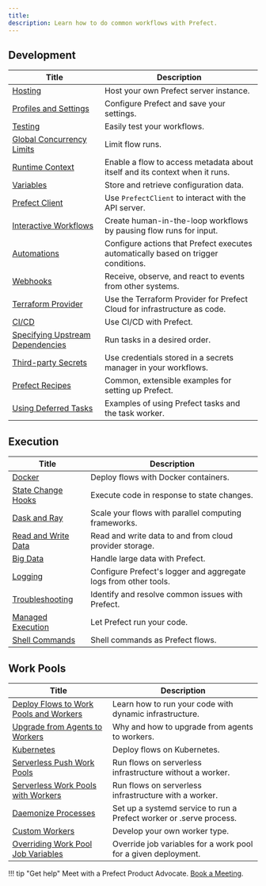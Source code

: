 ```yaml
---
title: 
description: Learn how to do common workflows with Prefect.
---
```


## Development

| Title                                                  | Description                                                                                        |
| -------------------------------------------------------- | -------------------------------------------------------------------------------------------------- |
| [Hosting](/3.0rc/cloud/self-host/) | Host your own Prefect server instance. |
| [Profiles and Settings](/3.0rc/cloud/configure-client/) | Configure Prefect and save your settings. |
| [Testing](/3.0rc/develop/test-workflows/) | Easily test your workflows. |
| [Global Concurrency Limits](/3.0rc/develop/control-workflows/global-concurrency-limits/) | Limit flow runs. |
| [Runtime Context](/3.0rc/develop/observe-workflows/) | Enable a flow to access metadata about itself and its context when it runs.  |
| [Variables](/3.0rc/develop/write-workflows/variables/) | Store and retrieve configuration data. |
| [Prefect Client](/3.0rc/cloud/interact-with-api/) | Use `PrefectClient` to interact with the API server. |
| [Interactive Workflows](/3.0rc/develop/control-workflows/) | Create human-in-the-loop workflows by pausing flow runs for input. |
| [Automations](/3.0rc/react/understand-events/automations-triggers/) | Configure actions that Prefect executes automatically based on trigger conditions. |
| [Webhooks](/3.0rc/react/understand-events/webhook-triggers/) | Receive, observe, and react to events from other systems. |
| [Terraform Provider](https://registry.terraform.io/providers/PrefectHQ/prefect/latest/docs/guides/getting-started) | Use the Terraform Provider for Prefect Cloud for infrastructure as code. |
| [CI/CD](/3.0rc/deploy/dynamic-infra/deploy-ci-cd/) | Use CI/CD with Prefect. |
| [Specifying Upstream Dependencies](/3.0rc/develop/write-tasks/upstream-dependencies/) | Run tasks in a desired order. |
| [Third-party Secrets](/3.0rc/guides/secrets/) | Use credentials stored in a secrets manager in your workflows. |
| [Prefect Recipes](/3.0rc/recipes/recipes/) |  Common, extensible examples for setting up Prefect. |
| [Using Deferred Tasks](/3.0rc/guides/deferred-tasks.mdx/) |  Examples of using Prefect tasks and the task worker. |

## Execution

| Title                                                  | Description                                                                                        |
| -------------------------------------------------------- | -------------------------------------------------------------------------------------------------- |
| [Docker](/3.0rc/deploy/dynamic-infra/deploy-docker/) | Deploy flows with Docker containers. |
| [State Change Hooks](/3.0rc/react/state-change-hooks/) | Execute code in response to state changes. |
| [Dask and Ray](/3.0rc/develop/write-tasks/use-task-runners/) | Scale your flows with parallel computing frameworks. |
| [Read and Write Data](/3.0rc/develop/interact-with-data/) | Read and write data to and from cloud provider storage. |
| [Big Data](/3.0rc/guides/big-data/) | Handle large data with Prefect. |
| [Logging](/3.0rc/develop/observe-workflows/logging/) | Configure Prefect's logger and aggregate logs from other tools. |
| [Troubleshooting](/3.0rc/cloud/connect-to-cloud/) | Identify and resolve common issues with Prefect. |
| [Managed Execution](/3.0rc/guides/managed-execution/) | Let Prefect run your code. |
| [Shell Commands](/3.0rc/guides/cli-shell/) | Shell commands as Prefect flows. |

## Work Pools

| Title                                                  | Description                                                                                        |
| -------------------------------------------------------- | -------------------------------------------------------------------------------------------------- |
| [Deploy Flows to Work Pools and Workers](/3.0rc/guides/prefect-deploy/) | Learn how to run your code with dynamic infrastructure. |
| [Upgrade from Agents to Workers](/3.0rc/migrate/upgrade-agents-to-workers/) | Why and how to upgrade from agents to workers. |
| [Kubernetes](/3.0rc/deploy/dynamic-infra/deploy-kubernetes/) | Deploy flows on Kubernetes. |
| [Serverless Push Work Pools](/3.0rc/deploy/dynamic-infra/push-runs-serverless/) | Run flows on serverless infrastructure without a worker. |
| [Serverless Work Pools with Workers](/3.0rc/deploy/dynamic-infra/push-runs-remote/) | Run flows on serverless infrastructure with a worker. |
| [Daemonize Processes](/3.0rc/deploy/dynamic-infra/push-runs-remote/) | Set up a systemd service to run a Prefect worker or .serve process. |
| [Custom Workers](/3.0rc/guides/deployment/developing-a-new-worker-type/) | Develop your own worker type. |
| [Overriding Work Pool Job Variables](/3.0rc/deploy/dynamic-infra/customize) | Override job variables for a work pool for a given deployment. |

!!! tip "Get help"
    Meet with a Prefect Product Advocate. [Book a Meeting](https://calendly.com/prefect-experts/prefect-product-advocates?utm_campaign=prefect_docs_cloud&utm_content=prefect_docs&utm_medium=docs&utm_source=docs).
